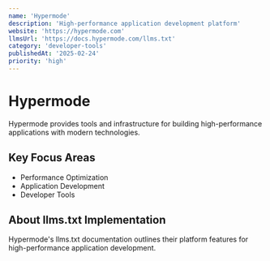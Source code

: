 ```yaml
---
name: 'Hypermode'
description: 'High-performance application development platform'
website: 'https://hypermode.com'
llmsUrl: 'https://docs.hypermode.com/llms.txt'
category: 'developer-tools'
publishedAt: '2025-02-24'
priority: 'high'
---
```


# Hypermode

Hypermode provides tools and infrastructure for building high-performance applications with modern technologies.

## Key Focus Areas

- Performance Optimization
- Application Development
- Developer Tools

## About llms.txt Implementation

Hypermode's llms.txt documentation outlines their platform features for high-performance application development.
